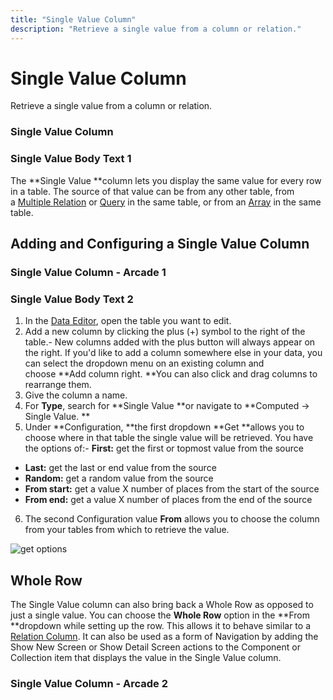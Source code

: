 ```yaml
---
title: "Single Value Column"
description: "Retrieve a single value from a column or relation."
---
```


# Single Value Column

Retrieve a single value from a column or relation.

### Single Value Column

### Single Value Body Text 1

The **Single Value **column lets you display the same value for every row in a table. The source of that value can be from any other table, from a [Multiple Relation](/relations#multiple-relations) or [Query](/query-column) in the same table, or from an [Array](/make-array) in the same table.

## Adding and Configuring a Single Value Column



### Single Value Column - Arcade 1

### Single Value Body Text 2

1. In the [Data Editor](/getting-started/introduction-to-the-data-editor), open the table you want to edit.
2. Add a new column by clicking the plus (+) symbol to the right of the table.- New columns added with the plus button will always appear on the right. If you'd like to add a column somewhere else in your data, you can select the dropdown menu on an existing column and choose **Add column right. **You can also click and drag columns to rearrange them.
3. Give the column a name.
4. For **Type**, search for **Single Value **or navigate to **Computed → Single Value. **
5. Under **Configuration, **the first dropdown **Get **allows you to choose where in that table the single value will be retrieved. You have the options of:- **First:** get the first or topmost value from the source
- **Last:** get the last or end value from the source
- **Random:** get a random value from the source
- **From start:** get a value X number of places from the start of the source
- **From end:** get a value X number of places from the end of the source
6. The second Configuration value **From** allows you to choose the column from your tables from which to retrieve the value.



![get options](https://images.ctfassets.net/yreygbm72t08/7nrC0e4A0Pl0KE5dwHZhx2/355cb01b41cacb96d47dbd15b89b12b0/CleanShot_2024-02-23_at_2_.09.04_2x.png)



## Whole Row

The Single Value column can also bring back a Whole Row as opposed to just a single value. You can choose the **Whole Row** option in the **From **dropdown while setting up the row. This allows it to behave similar to a [Relation Column](/automation/computed-columns/relations). It can also be used as a form of Navigation by adding the Show New Screen or Show Detail Screen actions to the Component or Collection item that displays the value in the Single Value column.


### Single Value Column - Arcade 2

